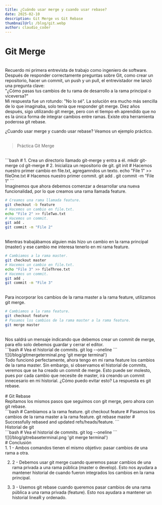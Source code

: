 ```yaml
---
title: ¿Cuándo usar merge y cuando usar rebase?
date: 2025-02-10
description: Git Merge vs Git Rebase
thumbnailUrl: /blog/git.webp  
author: claudio_coder
---
```


# Git Merge

<br/>
Recuerdo mi primera entrevista de trabajo como ingeniero de software. Después de responder correctamente preguntas sobre Git, 
como crear un repositorio, hacer un commit, un push y un pull, el entrevistador me lanzó una pregunta clave:
<div>
<span className="font-bold text-lg">"¿Cómo pasas tus cambios de tu rama de desarrollo a la rama principal o viceversa?"</span>
</div>
Mi respuesta fue un rotundo: <span className="font-bold text-lg">"No lo sé". </span>
La solución era mucho más sencilla de lo que imaginaba, 
solo tenía que responder <span className="font-bold text-lg">git merge</span>.
Diez años después, sigo utilizando <span className="font-bold">git merge</span>, pero con el tiempo eh aprendido que no es la única forma de integrar cambios entre ramas. Existe otra herramienta poderosa <span className="font-bold text-lg">git rebase</span>.
<br/>

<span className="font-bold text-lg">¿Cuando usar merge y cuando usar rebase? Veamos un ejemplo práctico.</span>
<br/><br/>

> Práctica Git Merge

<br/>
```bash
# 1. Crea un directorio llamado git-merge y entra a él.
mkdir git-merge
cd git-merge
# 2. Inicializa un repositorio de git.
git init
# Hacemos nuestro primer cambio en file.txt, agregamndos un texto.
echo "File 1" >> fileOne.txt
# Hacemos nuestro primer commit.
git add .
git commit -m "File 1"
```
<br/>
Imaginemos que ahora debemos comenzar a desarrollar una nueva funcionalidad, por lo que creamos una rama llamada feature.
<br/>

```bash
# Creamos una rama llamada feature.
git checkout -b feature
# Hacemos un cambio en file.txt.
echo "File 2" >> fileTwo.txt
# Hacemos un commit.
git add .
git commit -m "File 2"
```
<br/>
Mientras trabajábamos alguien más hizo un cambio en la rama principal (master) y ese cambio me interesa tenerlo en mi rama feature.
<br/>

```bash
# Cambiamos a la rama master.
git checkout master
# Hacemos un cambio en file.txt.
echo "File 3" >> fileThree.txt
# Hacemos un commit.
git add .
git commit -m "File 3"
```
<br/>
Para incorporar los cambios de la rama master a la rama feature, utilizamos git merge.
<br/>

```bash
# Cambiamos a la rama feature.
git checkout feature
# Pasamos los cambios de la rama master a la rama feature.
git merge master
```
<br/>
Nos saldrá un mensaje indicando que debemos crear un commit de <span className="italic">merge</span>, para ello solo debemos guardar y cerrar el editor.
<br/>
```bash
# Vea el historial de commits.
git log --oneline
```
<br/>
![](/blog/gitmergeterminal.png 'git merge terminal')
<br/>
Todo funcionó perfectamente, ahora tengo en mi rama feature los cambios de la rama <span className="italic">master</span>. Sin embargo, si observamos el historial de <span className="italic">commits</span>, veremos que se ha creado un commit de <span className="italic">merge</span>. Esto puede ser molesto, pues por cada cambio que necesite de <span className="italic">master</span>, irá creando un <span className="italic">commit</span> innecesario en mi historial. ¿Cómo puedo evitar esto? La respuesta es <span className="font-bold">git rebase</span>.
<br/><br/>
# Git Rebase
<br/>
Repitamos los mismos pasos que seguimos con git merge, pero ahora con git rebase.
<br/>
```bash
# Cambiamos a la rama feature.
git checkout feature
# Pasamos los cambios de la rama master a la rama feature.
git rebase master
# Successfully rebased and updated refs/heads/feature.
```
<br/>
Historial de git
<br/>
```bash
# Vea el historial de commits.
git log --oneline
```
<br/>
![](/blog/gitrebaseterminal.png 'git merge terminal')
<br/>
# Conclusión
<br/>
1. 1 - Ambos comandos tienen el mismo objetivo: pasar cambios de una rama a otra.

2. 2 - Debemos usar git merge cuando queremos pasar cambios de una rama privada a una rama pública (master o develop). Esto nos ayudara a mantener historial de cuando fueron integrados los cambios en la rama principal.

3. 3 - Usemos git rebase cuando queremos pasar cambios de una rama pública a una rama privada (feature). Esto nos ayudara a mantener un historial lineaR y ordenado.
